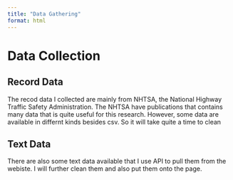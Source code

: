 ```yaml
---
title: "Data Gathering"
format: html
---
```


# Data Collection

## Record Data

The recod data I collected are mainly from NHTSA, the National Highway Traffic Safety Administration. The NHTSA have publications that contains many data that is quite useful for this research. However, some data are available in differnt kinds besides csv. So it will take quite a time to clean

## Text Data 

There are also some text data available that I use API to pull them from the webiste. I will further clean them and also put them onto the page.